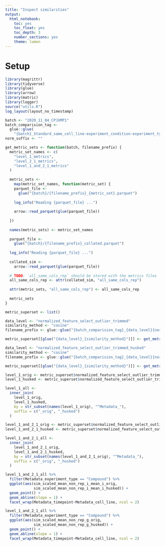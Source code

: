 ```yaml
---
title: "Inspect similarities"
output:
  html_notebook:
    toc: yes
    toc_float: yes
    toc_depth: 3
    number_sections: yes
    theme: lumen
---
```


# Setup

```r
library(magrittr)
library(tidyverse)
library(glue)
library(arrow)
library(matric)
library(logger)
source("utils.R")
log_layout(layout_no_timestamp)
```


```r
batch <- "2020_11_04_CPJUMP1"
batch_comparision_tag <- 
  glue::glue(
    "{batch}_Standard_same_cell_line-experiment_condition-experiment_type-timepoint")
norm_suffix <- ""
```

```r
get_metric_sets <- function(batch, filename_prefix) {
  metric_set_names <- c(
    "level_1_metrics",
    "level_2_1_metrics",
    "level_1_and_2_1_metrics"
  )
  
  metric_sets <- 
    map(metric_set_names, function(metric_set) {
    parquet_file <-
      glue("{batch}/{filename_prefix}_{metric_set}.parquet")
    
    log_info("Reading {parquet_file} ...")
    
    arrow::read_parquet(glue(parquet_file))
    
  })
  
  names(metric_sets) <- metric_set_names
  
  parquet_file <-
    glue("{batch}/{filename_prefix}_collated.parquet")
  
  log_info("Reading {parquet_file} ...")
  
  collated_sim <-
    arrow::read_parquet(glue(parquet_file))
  
  # TODO: `all_same_cols_rep` should be stored with the metrics files
  all_same_cols_rep <- attr(collated_sim, "all_same_cols_rep")
  
  attr(metric_sets, "all_same_cols_rep") <- all_same_cols_rep
  
  metric_sets
}
```


```r
metric_superset <- list()
```


```r
data_level <- "normalized_feature_select_outlier_trimmed"
similarity_method <- "cosine"
filename_prefix <- glue::glue("{batch_comparision_tag}_{data_level}{norm_suffix}_sim_{similarity_method}")

metric_superset[[glue("{data_level}_{similarity_method}")]] <- get_metric_sets(batch, filename_prefix)
```
```r
data_level <- "normalized_feature_select_outlier_trimmed_husked"
similarity_method <- "cosine"
filename_prefix <- glue::glue("{batch_comparision_tag}_{data_level}{norm_suffix}_sim_{similarity_method}")

metric_superset[[glue("{data_level}_{similarity_method}")]] <- get_metric_sets(batch, filename_prefix)
```

```r
level_1_orig <- metric_superset$normalized_feature_select_outlier_trimmed_cosine$level_1_metrics
level_1_husked <- metric_superset$normalized_feature_select_outlier_trimmed_husked_cosine$level_1_metrics

level_1_all <- 
  inner_join(
    level_1_orig,
    level_1_husked,
    by = str_subset(names(level_1_orig), "^Metadata_"),
    suffix = c("_orig", "_husked")
  )
```


```r
level_1_and_2_1_orig <- metric_superset$normalized_feature_select_outlier_trimmed_cosine$level_1_and_2_1_metrics
level_1_and_2_1_husked <- metric_superset$normalized_feature_select_outlier_trimmed_husked_cosine$level_1_and_2_1_metrics

level_1_and_2_1_all <- 
  inner_join(
    level_1_and_2_1_orig,
    level_1_and_2_1_husked,
    by = str_subset(names(level_1_and_2_1_orig), "^Metadata_"),
    suffix = c("_orig", "_husked")
  )
```


```r
level_1_and_2_1_all %>%
  filter(Metadata_experiment_type == "Compound") %>%
  ggplot(aes(sim_scaled_mean_non_rep_i_mean_i_orig, 
             sim_scaled_mean_non_rep_i_mean_i_husked)) + 
  geom_point() + 
  geom_abline(slope = 1) + 
  facet_wrap(Metadata_timepoint~Metadata_cell_line, ncol = 2) 
```
```r
level_1_and_2_1_all %>%
  filter(Metadata_experiment_type == "Compound") %>%
  ggplot(aes(sim_scaled_mean_non_rep_g_orig, 
             sim_scaled_mean_non_rep_g_husked)) + 
  geom_point() + 
  geom_abline(slope = 1) + 
  facet_wrap(Metadata_timepoint~Metadata_cell_line, ncol = 2) 
```

